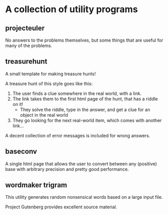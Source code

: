 = A collection of utility programs =

== projecteuler ==

No answers to the problems themselves, but some things that are useful for many of the problems.

== treasurehunt ==

A small template for making treasure hunts!

A treasure hunt of this style goes like this:
# The user finds a clue somewhere in the real world, with a link.
# The link takes them to the first html page of the hunt, that has a riddle on it!
#* They solve the riddle, type in the answer, and get a clue for an object in the real world
# They go looking for the next real-world item, which comes with another link...

A decent collection of error messages is included for wrong answers.

== baseconv ==

A single html page that allows the user to convert between any (positive) base with arbitrary precision and pretty good performance.

== wordmaker trigram ==

This utility generates random nonsensical words based on a large input file.

Project Gutenberg provides excellent source material.
